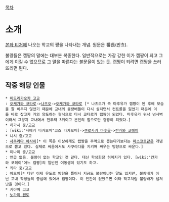 [[목차]]

= 소개 =

[[본좌 티처]]에 나오는 학교의 짱을 나타내는 개념. 원문은 番長(반쵸).

불량들은 캡짱의 말에는 대부분 복종한다. 일반적으로는 가장 강한 이가 캡짱이 되고 그에게 이길 수 없으므로 그 말을 따른다는 불문율이 있는 듯. 캡짱이 되려면 캡짱을 쓰러뜨리면 된다.

== 작중 해당 인물 ==

 * [[미도리가오카 고교]]
 : [[오케가와 쿄타로]]->[[나츠오]]->[[오케가와 쿄타로]] [* 나츠오가 즉 마후유가 캡짱이 된 후에 모습을 잘 비추지 않았기 때문에 교내의 불량배들이 다시 설치면서 컨트롤을 잃었기 때문에 이를 바로 잡고자 거의 양도하는 형식으로 다시 쿄타로가 캡짱이 되었다. 마후유가 워낙 넘사벽이라서 그렇지 교내에서 전투력 3위이고 본인의 힘으로만 캡짱이 되었다.]
 * 히가시 중/고교
 : [wiki:"사에키 타카오미"고죠 타카오미]->[[쿠로사키 마후유]]->[[칸가와 코헤이]]
 * 니시 중/고교
 : [[사쿠라다 아사히]][* 이 쪽은 이상하게도 캡짱을 주먹으로 뽑는다기보다는 [[마스코트]]같은 개념으로 뽑고 있다. 실제로 싸움에서도 사쿠라다를 지키며 싸우는 방향으로 싸운다.]
 * 미나미 중/고교
 : 언급 없음. 불량이 없는 학교인 것 같다. 대신 학생회장 히메지가 있다. [wiki:"칸가와 코헤이"어느 캡짱]의 일반인 여동생이 있기도 하고.
 * 키타 중/고교
 : 아오이[* 다만 이제 유도로 방향을 틀어서 지금도 불량이냐는 말도 있지만, 불량배가 아닌 교내 학생들의 중심에 있어서 캡짱이다. 이 인간이 없었으면 여타 학교처럼 불량배가 넘쳐낫을 것이다.]
 * 키야마 고교
 : [[노가미 켄토]]
